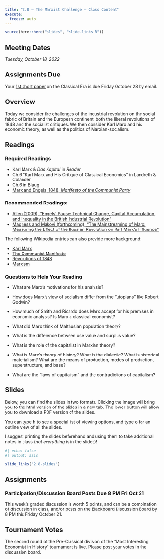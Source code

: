 ```yaml
---
title: "2.8 — The Marxist Challenge — Class Content"
execute:
  freeze: auto
---
```


```r
source(here::here("slides", "slide-links.R"))
```

::: {.callout-note appearance="minimal"}
# Meeting Dates

*Tuesday, October 18, 2022*
:::

::: {.callout-warning appearance="minimal"}
# Assignments Due

Your [1st short paper](assignments/01-short-paper) on the Classical Era is due Friday October 28 by email.
:::

## <i class="fas fa-info-circle fa-lg"></i> Overview

Today we consider the challenges of the industrial revolution on the social fabric of Britain and the European continent: both the liberal revolutions of 1848 and the socialist critiques. We then consider Karl Marx and his economic theory, as well as the politics of Marxian-socialism.

## <i class="fas fa-book-reader fa-lg"></i> Readings

### Required Readings

- <i class="fas fas fa-book"></i> Karl Marx & *Das Kapital* in *Reader*
- <i class="fas fas fa-book"></i> Ch.6 "Karl Marx and His Critique of Classical Economics" in Landreth & Colander
- <i class="fas fas fa-book"></i> Ch.6 in Blaug
- [<i class="fas fa-external-link-square-alt"></i> Marx and Engels, 1848, *Manifesto of the Communist Party*](https://www.marxists.org/archive/marx/works/1848/communist-manifesto/)

### Recommended Readings:

- [<i class="fas fa-file-pdf"></i> Allen (2009), “Engels’ Pause: Technical Change, Capital Accumulation, and Inequality in the British Industrial Revolution”](/readings/Allen-2009.pdf) 
- [<i class="fas fa-file-pdf"></i> Magness and Makovi (forthcoming), “The Mainstreaming of Marx: Measuring the Effect of the Russian Revolution on Karl Marx’s Influence”](/readings/Magness-Makovi-2022.pdf) 

The following Wikipedia entries can also provide more background:

- [<i class="fab fa-wikipedia-w"></i> Karl Marx](https://en.wikipedia.org/wiki/Karl_Marx)
- [<i class="fab fa-wikipedia-w"></i> The Communist Manifesto](https://en.wikipedia.org/wiki/The_Communist_Manifesto)
- [<i class="fab fa-wikipedia-w"></i> Revolutions of 1848](https://en.wikipedia.org/wiki/Revolutions_of_1848)
- [<i class="fab fa-wikipedia-w"></i> Marxism](https://en.wikipedia.org/wiki/Marxism)

### Questions to Help Your Reading

- What are Marx’s motivations for his analysis?

- How does Marx’s view of socialism differ from the “utopians” like Robert Godwin?

- How much of Smith and Ricardo does Marx accept for his premises in economic analysis? Is Marx a classical economist?

- What did Marx think of Malthusian population theory?

- What is the difference between use value and surplus value?

- What is the role of the capitalist in Marxian theory?

- What is Marx’s theory of history? What is the dialectic? What is historical materialism? What are the means of production, modes of production, superstructure, and base?

- What are the “laws of capitalism” and the contradictions of capitalism?

## <i class="fas fa-chalkboard-teacher"></i> Slides

Below, you can find the slides in two formats. Clicking the image will bring you to the html version of the slides in a new tab. The lower button will allow you to download a PDF version of the slides.

::: callout-tip
You can type <kbd>h</kbd> to see a special list of viewing options, and type <kbd>o</kbd> for an outline view of all the slides.
:::

I suggest printing the slides beforehand and using them to take additional notes in class (*not everything* is in the slides)!

```r
#| echo: false
#| output: asis

slide_links("2.8-slides")
```

## <i class="fas fa-laptop-code"></i> Assignments

### Participation/Discussion Board Posts Due 8 PM Fri Oct 21

This week's graded discussion is worth 5 points, and can be a combination of discussion in class, and/or posts on the Blackboard Discussion Board by 8 PM this Friday October 21.

## Tournament Votes

The second round of the Pre-Classical division of the "Most Interesting Economist in History" tournament is live. Please post your votes in the discussion board.

